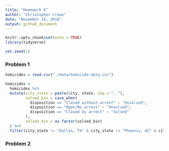 ```yaml
---
title: "Homework 6"
author: "Christopher Crowe"
date: "November 16, 2018"
output: github_document
---
```


```r
knitr::opts_chunk$set(echo = TRUE)
library(tidyverse)

set.seed(1)

```

### Problem 1

```r
homicides = read.csv("./data/homicide-data.csv")

homicides = 
  homicides %>% 
  mutate(city_state = paste(city, state, sep = ", "),
         solved_bin = case_when(
           disposition == "Closed without arrest" ~ "Unsolved",
           disposition == "Open/No arrest" ~ "Unsolved",
           disposition == "Closed by arrest" ~ "Solved"
         ),
         solved_bin = as.factor(solved_bin)
  ) %>% 
  filter(city_state != "Dallas, TX" & city_state != "Phoenix, AZ" & city_state != "Kansas City, MO" & city_state != "Tulsa, AL")
```


### Problem 2
